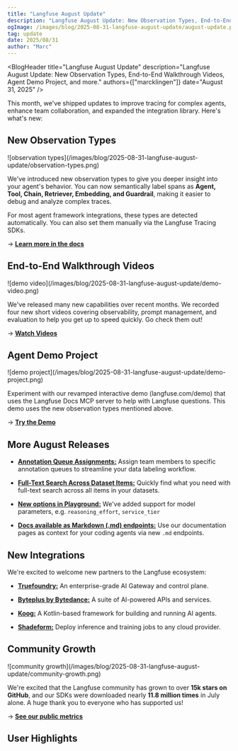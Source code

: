 ```yaml
---
title: "Langfuse August Update"
description: "Langfuse August Update: New Observation Types, End-to-End Walkthrough Videos, Agent Demo Project, and more."
ogImage: /images/blog/2025-08-31-langfuse-august-update/august-update.png
tag: update
date: 2025/08/31
author: "Marc"
---
```



<BlogHeader
  title="Langfuse August Update"
  description="Langfuse August Update: New Observation Types, End-to-End Walkthrough Videos, Agent Demo Project, and more."
  authors={["marcklingen"]}
  date="August 31, 2025"
/>


This month, we've shipped updates to improve tracing for complex agents, enhance team collaboration, and expanded the integration library. Here's what's new:

## New Observation Types

<Frame className="rounded-lg overflow-hidden">
![observation types](/images/blog/2025-08-31-langfuse-august-update/observation-types.png)
</Frame>

We've introduced new observation types to give you deeper insight into your agent's behavior. You can now semantically label spans as **Agent, Tool, Chain, Retriever, Embedding, and Guardrail**, making it easier to debug and analyze complex traces.

For most agent framework integrations, these types are detected automatically. You can also set them manually via the Langfuse Tracing SDKs.

→ **[Learn more in the docs](/changelog/2025-08-27-enhanced-observation-types)**

## End-to-End Walkthrough Videos

<Frame className="rounded-lg overflow-hidden">
![demo video](/images/blog/2025-08-31-langfuse-august-update/demo-video.png)
</Frame>

We've released many new capabilities over recent months. We recorded four new short videos covering observability, prompt management, and evaluation to help you get up to speed quickly. Go check them out!

→ **[Watch Videos](/watch-demo)**

## Agent Demo Project

<Frame className="rounded-lg overflow-hidden">
![demo project](/images/blog/2025-08-31-langfuse-august-update/demo-project.png)
</Frame>

Experiment with our revamped interactive demo (langfuse.com/demo) that uses the Langfuse Docs MCP server to help with Langfuse questions. This demo uses the new observation types mentioned above.

→ **[Try the Demo](/docs/demo)**

## More August Releases

-   **[Annotation Queue Assignments:](/changelog/2025-08-07-annotation-queue-assignments)** Assign team members to specific annotation queues to streamline your data labeling workflow.

-   **[Full-Text Search Across Dataset Items:](/changelog/2025-08-25-full-text-search-for-dataset-items)** Quickly find what you need with full-text search across all items in your datasets.

-   **[New options in Playground:](/changelog/2025-08-14-llm-calls-provider-options)** We've added support for model parameters, e.g. `reasoning_effort`, `service_tier`

-   **[Docs available as Markdown (.md) endpoints:](/changelog/2025-08-07-markdown-endpoints-and-copy-button)** Use our documentation pages as context for your coding agents via new `.md` endpoints.

## New Integrations

We're excited to welcome new partners to the Langfuse ecosystem:

-   **[Truefoundry:](/integrations/gateways/truefoundry)** An enterprise-grade AI Gateway and control plane.

-   **[Byteplus by Bytedance:](/integrations/model-providers/byteplus)** A suite of AI-powered APIs and services.

-   **[Koog:](/integrations/frameworks/koog)** A Kotlin-based framework for building and running AI agents.

-   **[Shadeform:](/blog/2025-08-13-evaluating-model-performance-accross-clouds-with-shadeform-and-langfuse)** Deploy inference and training jobs to any cloud provider.

## Community Growth

<Frame className="rounded-lg overflow-hidden">
![community growth](/images/blog/2025-08-31-langfuse-august-update/community-growth.png)
</Frame>

We're excited that the Langfuse community has grown to over **15k stars on GitHub**, and our SDKs were downloaded nearly **11.8 million times** in July alone. A huge thank you to everyone who has supported us!

→ **[See our public metrics](/about#public-metrics)**

## User Highlights

<CustomerIndex 
  path="/customers" 
  filterByMonth="August" 
  filterByYear={2025}
/>